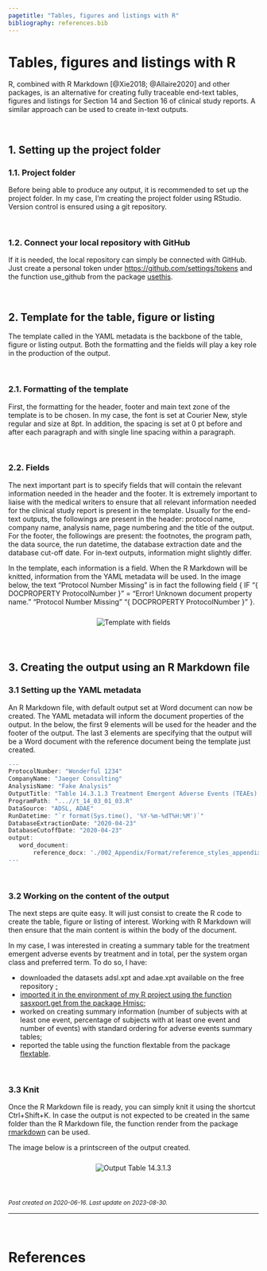 ```yaml
---
pagetitle: "Tables, figures and listings with R"
bibliography: references.bib
---
```


# Tables, figures and listings with R

R, combined with R Markdown [@Xie2018; @Allaire2020] and other packages, is an alternative for creating fully traceable end-text tables, figures and listings for Section 14 and Section 16 of clinical study reports. A similar approach can be used to create in-text outputs.

<br>

## 1. Setting up the project folder

### 1.1. Project folder

Before being able to produce any output, it is recommended to set up the project folder. In my case, I'm creating the project folder using RStudio. Version control is ensured using a git repository.

<br>

### 1.2. Connect your local repository with GitHub

If it is needed, the local repository can simply be connected with GitHub. Just create a personal token under <a href="https://github.com/settings/tokens">https://github.com/settings/tokens</a> and the function use_github from the package <a href="https://cran.r-project.org/web/packages/usethis/">usethis</a>.

<br>

## 2. Template for the table, figure or listing

The template called in the YAML metadata is the backbone of the table, figure or listing output. Both the formatting and the fields will play a key role in the production of the output.

<br>

### 2.1. Formatting of the template

First, the formatting for the header, footer and main text zone of the template is to be chosen. In my case, the font is set at Courier New, style regular and size at 8pt. In addition, the spacing is set at 0 pt before and after each paragraph and with single line spacing within a paragraph.

<br>

### 2.2. Fields

The next important part is to specify fields that will contain the relevant information needed in the header and the footer. It is extremely important to liaise with the medical writers to ensure that all relevant information needed for the clinical study report is present in the template. Usually for the end-text outputs, the followings are present in the header: protocol name, company name, analysis name, page numbering and the title of the output. For the footer, the followings are present: the footnotes, the program path, the data source, the run datetime, the database extraction date and the database cut-off date. For in-text outputs, information might slightly differ.

In the template, each information is a field. When the R Markdown will be knitted, information from the YAML metadata will be used. In the image below, the text "Protocol Number Missing" is in fact the following field { IF "{ DOCPROPERTY ProtocolNumber }" = "Error! Unknown document property name." "Protocol Number Missing" "{ DOCPROPERTY ProtocolNumber }" }.

<center>
<div>
<img src="images/template_fields.png" alt = "Template with fields" style = "margin-top: 10px; margin-bottom: 10px;">
</div>
</center>

<br>

## 3. Creating the output using an R Markdown file

### 3.1 Setting up the YAML metadata

An R Markdown file, with default output set at Word document can now be created. The YAML metadata will inform the document properties of the output. In the below, the first 9 elements will be used for the header and the footer of the output. The last 3 elements are specifying that the output will be a Word document with the reference document being the template just created.

```r
---
ProtocolNumber: "Wonderful 1234"
CompanyName: "Jaeger Consulting"
AnalysisName: "Fake Analysis"
OutputTitle: "Table 14.3.1.3 Treatment Emergent Adverse Events (TEAEs) by Treatment and Total, per System Organ Class and Preferred Term (Safety Population)"
ProgramPath: "...//t_14_03_01_03.R"
DataSource: "ADSL, ADAE"
RunDatetime: "`r format(Sys.time(), '%Y-%m-%dT%H:%M')`"
DatabaseExtractionDate: "2020-04-23"
DatabaseCutoffDate: "2020-04-23"
output:
   word_document:
       reference_docx: './002_Appendix/Format/reference_styles_appendix.docx'
---
```

<br>

### 3.2 Working on the content of the output

The next steps are quite easy. It will just consist to create the R code to create the table, figure or listing of interest. Working with R Markdown will then ensure that the main content is within the body of the document.

In my case, I was interested in creating a summary table for the treatment emergent adverse events by treatment and in total, per the system organ class and preferred term. To do so, I have:

* downloaded the datasets adsl.xpt and adae.xpt available on the free repository <a href=https://github.com/cdisc-org/sdtm-adam-pilot-project/</a>;
* imported it in the environment of my R project using the function sasxport.get from the package <a href="https://cran.r-project.org/web/packages/Hmisc/">Hmisc</a>;
* worked on creating summary information (number of subjects with at least one event, percentage of subjects with at least one event and number of events) with standard ordering for adverse events summary tables;
* reported the table using the function flextable from the package <a href="https://cran.r-project.org/web/packages/flextable/">flextable</a>.

<br>

### 3.3 Knit

Once the R Markdown file is ready, you can simply knit it using the shortcut Ctrl+Shift+K. In case the output is not expected to be created in the same folder than the R Markdown file, the function render from the package <a href="https://cran.r-project.org/web/packages/rmarkdown/">rmarkdown</a> can be used.

The image below is a printscreen of the output created.

<center>
<div>
<img src="images/t_14_03_01_03_printscreen.png" alt = "Output Table 14.3.1.3" style = "margin-top: 10px; margin-bottom: 10px;">
</div>
</center>

<br>

<small>*Post created on 2020-06-16. Last update on 2023-08-30.*</small>

---

<br>

# References
<small>